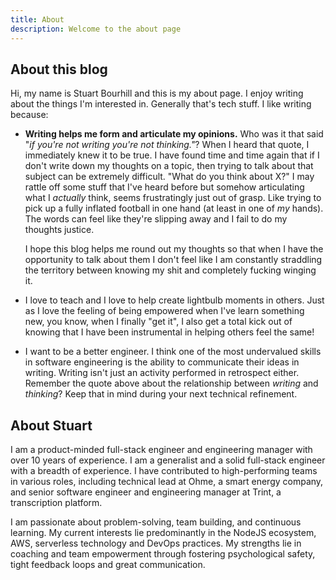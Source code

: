 ```yaml
---
title: About
description: Welcome to the about page
---
```


## About this blog

Hi, my name is Stuart Bourhill and this is my about page. I enjoy writing about the things I'm interested in. Generally that's tech stuff. I like writing because:

- **Writing helps me form and articulate my opinions.** Who was it that said "*if you're not writing you're not thinking."*? When I heard that quote, I immediately knew it to be true. I have found time and time again that if I don't write down my thoughts on a topic, then trying to talk about that subject can be extremely difficult. "What do you think about X?" I may rattle off some stuff that I've heard before but somehow articulating what I _actually_ think, seems frustratingly just out of grasp. Like trying to pick up a fully inflated football in one hand (at least in one of _my_ hands). The words can feel like they're slipping away and I fail to do my thoughts justice. 
  
  I hope this blog helps me round out my thoughts so that when I have the opportunity to talk about them I don't feel like I am constantly straddling the territory between knowing my shit and completely fucking winging it.
  
- I love to teach and I love to help create lightbulb moments in others. Just as I love the feeling of being empowered when I've learn something new, you know, when I finally "get it", I also get a total kick out of knowing that I have been instrumental in helping others feel the same! 

- I want to be a better engineer. I think one of the most undervalued skills in software engineering is the ability to communicate their ideas in writing. Writing isn't just an activity performed in retrospect either. Remember the quote above about the relationship between *writing* and *thinking*? Keep that in mind during your next technical refinement. 

## About Stuart

I am a product-minded full-stack engineer and engineering manager with over 10 years of experience. I am a generalist and a solid full-stack engineer with a breadth of experience. I have contributed to high-performing teams in various roles, including technical lead at Ohme, a smart energy company, and senior software engineer and engineering manager at Trint, a transcription platform.

I am passionate about problem-solving, team building, and continuous learning. My current interests lie predominantly in the NodeJS ecosystem, AWS, serverless technology and DevOps practices. My strengths lie in coaching and team empowerment through fostering psychological safety, tight feedback loops and great communication.
